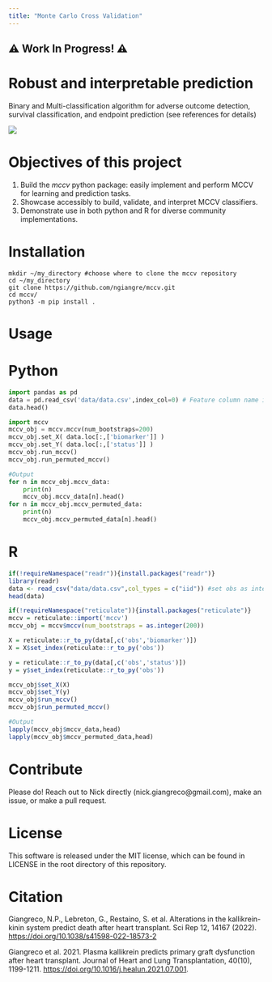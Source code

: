```yaml
---
title: "Monte Carlo Cross Validation"
---
```


## ⚠️ Work In Progress! ⚠️

# Robust and interpretable prediction

Binary and Multi-classification algorithm for adverse outcome detection, survival classification, and endpoint prediction (see references for details)

![](MCCV_prediction_scheme.png)

# Objectives of this project

1.  Build the *mccv* python package: easily implement and perform MCCV for learning and prediction tasks.
2.  Showcase accessibly to build, validate, and interpret MCCV classifiers.
3.  Demonstrate use in both python and R for diverse community implementations.

# Installation

    mkdir ~/my_directory #choose where to clone the mccv repository
    cd ~/my_directory
    git clone https://github.com/ngiangre/mccv.git
    cd mccv/
    python3 -m pip install .

# Usage

::: panel-tabset
# Python

```python
import pandas as pd
data = pd.read_csv('data/data.csv',index_col=0) # Feature column name is 'biomarker' and response column  name is 'status'
data.head()
```

```python
import mccv
mccv_obj = mccv.mccv(num_bootstraps=200)
mccv_obj.set_X( data.loc[:,['biomarker']] )
mccv_obj.set_Y( data.loc[:,['status']] )
mccv_obj.run_mccv()
mccv_obj.run_permuted_mccv()

#Output
for n in mccv_obj.mccv_data:
    print(n)
    mccv_obj.mccv_data[n].head()
for n in mccv_obj.mccv_permuted_data:
    print(n)
    mccv_obj.mccv_permuted_data[n].head()
```

# R

```r
if(!requireNamespace("readr")){install.packages("readr")}
library(readr)
data <- read_csv("data/data.csv",col_types = c("iid")) #set obs as integer, status as integer, and biomarker as double
head(data)
```

```r
if(!requireNamespace("reticulate")){install.packages("reticulate")}
mccv = reticulate::import('mccv')
mccv_obj = mccv$mccv(num_bootstraps = as.integer(200))

X = reticulate::r_to_py(data[,c('obs','biomarker')])
X = X$set_index(reticulate::r_to_py('obs'))

y = reticulate::r_to_py(data[,c('obs','status')])
y = y$set_index(reticulate::r_to_py('obs'))

mccv_obj$set_X(X)
mccv_obj$set_Y(y)
mccv_obj$run_mccv()
mccv_obj$run_permuted_mccv()

#Output
lapply(mccv_obj$mccv_data,head)
lapply(mccv_obj$mccv_permuted_data,head)
```
:::

# Contribute

Please do! Reach out to Nick directly (nick.giangreco\@gmail.com), make an issue, or make a pull request.

# License

This software is released under the MIT license, which can be found in LICENSE in the root directory of this repository.

# Citation

Giangreco, N.P., Lebreton, G., Restaino, S. et al. Alterations in the kallikrein-kinin system predict death after heart transplant. Sci Rep 12, 14167 (2022). <https://doi.org/10.1038/s41598-022-18573-2>

Giangreco et al. 2021. Plasma kallikrein predicts primary graft dysfunction after heart transplant. Journal of Heart and Lung Transplantation, 40(10), 1199-1211. <https://doi.org/10.1016/j.healun.2021.07.001>.
